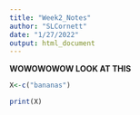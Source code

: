 ```yaml
---
title: "Week2_Notes"
author: "SLCornett"
date: "1/27/2022"
output: html_document
---
```

**WOWOWOWOW LOOK AT THIS**
```r
X<-c("bananas")
```


```r
print(X)
```



```r

```

